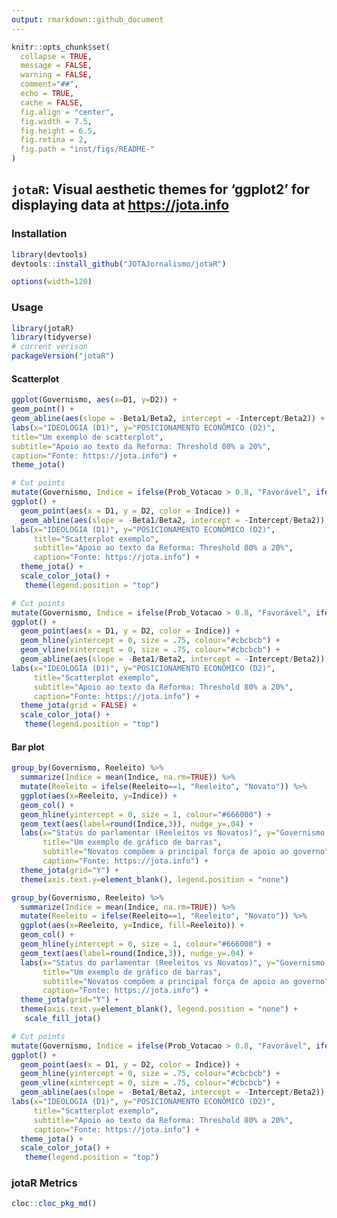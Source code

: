 ```yaml
---
output: rmarkdown::github_document
---
```


```r
knitr::opts_chunk$set(
  collapse = TRUE,
  message = FALSE,
  warning = FALSE,
  comment="##",
  echo = TRUE,
  cache = FALSE,
  fig.align = "center",
  fig.width = 7.5,
  fig.height = 6.5,
  fig.retina = 2,
  fig.path = "inst/figs/README-"
)
```


## `jotaR`: Visual aesthetic themes for 'ggplot2' for displaying data at <https://jota.info> 

### Installation

```r
library(devtools)
devtools::install_github("JOTAJornalismo/jotaR")
```

```r
options(width=120)
```


### Usage

```r
library(jotaR)
library(tidyverse)
# current verison
packageVersion("jotaR")
```

#### Scatterplot
```r
ggplot(Governismo, aes(x=D1, y=D2)) +
geom_point() +
geom_abline(aes(slope = -Beta1/Beta2, intercept = -Intercept/Beta2)) +
labs(x="IDEOLOGIA (D1)", y="POSICIONAMENTO ECONÔMICO (D2)",
title="Um exemplo de scatterplot",
subtitle="Apoio ao texto da Reforma: Threshold 80% a 20%",
caption="Fonte: https://jota.info") +
theme_jota()
```


```r
# Cut points 
mutate(Governismo, Indice = ifelse(Prob_Votacao > 0.8, "Favorável", ifelse(Prob_Votacao < 0.2, "Desfavorável", "Neutro"))) %>%
ggplot() +
  geom_point(aes(x = D1, y = D2, color = Indice)) +
  geom_abline(aes(slope = -Beta1/Beta2, intercept = -Intercept/Beta2)) +
labs(x="IDEOLOGIA (D1)", y="POSICIONAMENTO ECONÔMICO (D2)",
     title="Scatterplot exemplo",
     subtitle="Apoio ao texto da Reforma: Threshold 80% a 20%",
     caption="Fonte: https://jota.info") +
  theme_jota() + 
  scale_color_jota() +
   theme(legend.position = "top")
```

```r
# Cut points 
mutate(Governismo, Indice = ifelse(Prob_Votacao > 0.8, "Favorável", ifelse(Prob_Votacao < 0.2, "Desfavorável", "Neutro"))) %>%
ggplot() +
  geom_point(aes(x = D1, y = D2, color = Indice)) +
  geom_hline(yintercept = 0, size = .75, colour="#cbcbcb") +
  geom_vline(xintercept = 0, size = .75, colour="#cbcbcb") +
  geom_abline(aes(slope = -Beta1/Beta2, intercept = -Intercept/Beta2)) +
labs(x="IDEOLOGIA (D1)", y="POSICIONAMENTO ECONÔMICO (D2)",
     title="Scatterplot exemplo",
     subtitle="Apoio ao texto da Reforma: Threshold 80% a 20%",
     caption="Fonte: https://jota.info") +
  theme_jota(grid = FALSE) + 
  scale_color_jota() +
   theme(legend.position = "top")
```



#### Bar plot 
```r
group_by(Governismo, Reeleito) %>%
  summarize(Indice = mean(Indice, na.rm=TRUE)) %>%
  mutate(Reeleito = ifelse(Reeleito==1, "Reeleito", "Novato")) %>%
  ggplot(aes(x=Reeleito, y=Indice)) +
  geom_col() +
  geom_hline(yintercept = 0, size = 1, colour="#666000") +
  geom_text(aes(label=round(Indice,3)), nudge_y=.04) +
  labs(x="Status do parlamentar (Reeleitos vs Novatos)", y="Governismo (Indice)",
       title="Um exemplo de gráfico de barras",
       subtitle="Novatos compõem a principal força de apoio ao governo",
       caption="Fonte: https://jota.info") +
  theme_jota(grid="Y") +
  theme(axis.text.y=element_blank(), legend.position = "none")
```


```r
group_by(Governismo, Reeleito) %>%
  summarize(Indice = mean(Indice, na.rm=TRUE)) %>%
  mutate(Reeleito = ifelse(Reeleito==1, "Reeleito", "Novato")) %>%
  ggplot(aes(x=Reeleito, y=Indice, fill=Reeleito)) +
  geom_col() +
  geom_hline(yintercept = 0, size = 1, colour="#666000") +
  geom_text(aes(label=round(Indice,3)), nudge_y=.04) +
  labs(x="Status do parlamentar (Reeleitos vs Novatos)", y="Governismo (Indice)",
       title="Um exemplo de gráfico de barras",
       subtitle="Novatos compõem a principal força de apoio ao governo",
       caption="Fonte: https://jota.info") +
  theme_jota(grid="Y") +
  theme(axis.text.y=element_blank(), legend.position = "none") +
   scale_fill_jota()
```



```r
# Cut points 
mutate(Governismo, Indice = ifelse(Prob_Votacao > 0.8, "Favorável", ifelse(Prob_Votacao < 0.2, "Desfavorável", "Neutro"))) %>%
ggplot() +
  geom_point(aes(x = D1, y = D2, color = Indice)) +
  geom_hline(yintercept = 0, size = .75, colour="#cbcbcb") +
  geom_vline(xintercept = 0, size = .75, colour="#cbcbcb") +
  geom_abline(aes(slope = -Beta1/Beta2, intercept = -Intercept/Beta2)) +
labs(x="IDEOLOGIA (D1)", y="POSICIONAMENTO ECONÔMICO (D2)",
     title="Scatterplot exemplo",
     subtitle="Apoio ao texto da Reforma: Threshold 80% a 20%",
     caption="Fonte: https://jota.info") +
  theme_jota() + 
  scale_color_jota() +
   theme(legend.position = "top")
```


### jotaR Metrics
```r
cloc::cloc_pkg_md()
```


